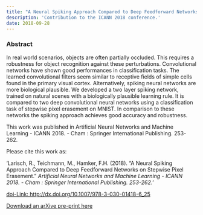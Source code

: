 ```yaml
---
title: "A Neural Spiking Approach Compared to Deep Feedforward Networks on Stepwise Pixel Erasement"
description: 'Contribution to the ICANN 2018 conference.'
date: 2018-09-28
---
```


### Abstract

In real world scenarios, objects are often partially occluded. This requires a robustness for object recognition against these perturbations. Convolutional networks have shown good performances in classification tasks. The learned convolutional filters seem similar to receptive fields of simple cells found in the primary visual cortex. Alternatively, spiking neural networks are more biological plausible. We developed a two layer spiking network, trained on natural scenes with a biologically plausible learning rule. It is compared to two deep convolutional neural networks using a classification task of stepwise pixel erasement on MNIST. In comparison to these networks the spiking approach achieves good accuracy and robustness.

This work was published in Artificial Neural Networks and Machine Learning - ICANN 2018. - Cham : Springer International Publishing. 253-262.

Please cite this work as:


'Larisch, R., Teichmann, M., Hamker, F.H. (2018). "A Neural Spiking Approach Compared to Deep Feedforward Networks on Stepwise Pixel Erasement. " <i>Artificial Neural Networks and Machine Learning - ICANN 2018. - Cham : Springer International Publishing. 253-262.</i>'

[doi-Link: http://dx.doi.org/10.1007/978-3-030-01418-6_25](http://dx.doi.org/10.1007/978-3-030-01418-6_25)


[Download an arXive pre-print here](https://arxiv.org/pdf/1912.03201)





